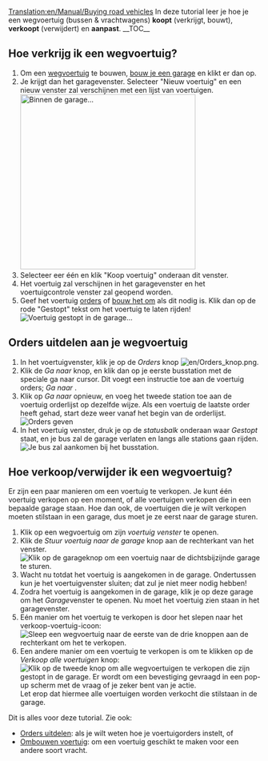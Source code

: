 [[Translation:en/Manual/Buying road vehicles]]
{{nl/Manual/Tutorial/Tutorial}}
In deze tutorial leer je hoe je een wegvoertuig (bussen & vrachtwagens) '''koopt''' (verkrijgt, bouwt), '''verkoopt''' (verwijdert) en '''aanpast'''.
__TOC__ 
==Hoe verkrijg ik een wegvoertuig?==

# Om een [[nl/Manual/Wegvoertuigen|wegvoertuig]] te bouwen, [[nl/Manual/Bouw garage|bouw je een garage]] en klikt er dan op.
# Je krijgt dan het garagevenster. Selecteer "Nieuw voertuig" en een nieuw venster zal verschijnen met een lijst van voertuigen.<br/>[[File:en/Wegvoertuig 1.png|none|thumb|350px|Binnen de garage...]]
# Selecteer eer één en klik "Koop voertuig" onderaan dit venster.
# Het voertuig zal verschijnen in het garagevenster en het voertuigcontrole venster zal geopend worden.
# Geef het voertuig [[nl/Manual/Orders|orders]] of [[nl/Manual/Voertuig aanpassen|bouw het om]] als dit nodig is. Klik dan op de rode "Gestopt" tekst om het voertuig te laten rijden!<br/>[[File:nl/Manual/Wegvoertuig 2.png|frame|none|Voertuig gestopt in de garage...]]

==Orders uitdelen aan je wegvoertuig==
#In het voertuigvenster, klik je op de ''Orders'' knop [[File:en/Orders knop.png]]. 
#Klik de ''Ga naar'' knop, en klik dan op je eerste busstation met de speciale ga naar cursor. Dit voegt een instructie toe aan de voertuig orders; ''Ga naar <stationsnaam>''. 
#Klik op ''Ga naar'' opnieuw, en voeg het tweede station toe aan de voertuig orderlijst op dezelfde wijze. Als een voertuig de laatste order heeft gehad, start deze weer vanaf het begin van de orderlijst.<br/>[[File:en/Wegvoertuig 3.png|frame|none|Orders geven]]
#In het voertuig venster, druk je op de ''statusbalk'' onderaan waar ''Gestopt'' staat, en je bus zal de garage verlaten en langs alle stations gaan rijden.<br/>[[File:en/Wegvoertuig 4.png|frame|none|Je bus zal aankomen bij het busstation.]]

==Hoe verkoop/verwijder ik een wegvoertuig?==
Er zijn een paar manieren om een voertuig te verkopen. Je kunt één voertuig verkopen op een moment, of alle voertuigen verkopen die in een bepaalde garage staan. Hoe dan ook, de voertuigen die je wilt verkopen moeten stilstaan in een garage, dus moet je ze eerst naar de garage sturen.

# Klik op een wegvoertuig om zijn ''voertuig venster'' te openen.
# Klik de ''Stuur voertuig naar de garage'' knop aan de rechterkant van het venster.<br/>[[File:nl/Manual/Wegvoertuig 5.png|none|frame|Klik op de garageknop om een voertuig naar de dichtsbijzijnde garage te sturen.]]
# Wacht nu totdat het voertuig is aangekomen in de garage. Ondertussen kun je het voertuigvenster sluiten; dat zul je niet meer nodig hebben!
# Zodra het voertuig is aangekomen in de garage, klik je op deze garage om het ''Garage''venster te openen. Nu moet het voertuig zien staan in het garagevenster.
# Eén manier om het voertuig te verkopen is door het slepen naar het verkoop-voertuig-icoon:<br/>[[File:nl/Manual/Wegvoertuig 6.png|none|frame|Sleep een wegvoertuig naar de eerste van de drie knoppen aan de rechterkant om het te verkopen.]]
# Een andere manier om een voertuig te verkopen is om te klikken op de ''Verkoop alle voertuigen'' knop: <br/>[[File:nl/Manual/Wegvoertuig 7.png|none|frame|Klik op de tweede knop om alle wegvoertuigen te verkopen die zijn gestopt in de garage. Er wordt om een bevestiging gevraagd in een pop-up scherm met de vraag of je zeker bent van je actie.]] Let erop dat hiermee alle voertuigen worden verkocht die stilstaan in de garage.


Dit is alles voor deze tutorial. Zie ook:
* [[nl/Manual/Orders|Orders uitdelen]]: als je wilt weten hoe je voertuigorders instelt, of
* [[nl/Manual/Voertuig aanpassen|Ombouwen voertuig]]: om een voertuig geschikt te maken voor een andere soort vracht.